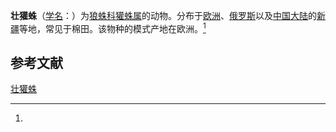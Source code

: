 {{Speciesbox
| name = 壮獾蛛
| status = 
| status_system = 
| image = 
| genus = Trochosa
| species = robusta
| authority = (Simon, 1876)<ref name='id13940'>{{cite web| url =http://www.bioinfo.cn/db05/BjdwSpecies.php?action=view&id=13940| title =壮獾蛛| work =《中国动物物种编目数据库》| publisher =中国科学院微生物研究所| author =中国科学院动物研究所| accessdate =2009-04-28| deadurl =yes| archiveurl =https://web.archive.org/web/20160305033425/http://www.bioinfo.cn/db05/BjdwSpecies.php?action=view&id=13940| archivedate =2016-03-05}}</ref>
}}

'''壮獾蛛'''（[[学名|学名]]：{{lang|la|''Trochosa robusta''}}）为[[狼蛛科|狼蛛科]][[獾蛛属|獾蛛属]]的动物。分布于[[欧洲|欧洲]]、[[俄罗斯|俄罗斯]]以及[[中国大陆|中国大陆]]的[[新疆|新疆]]等地，常见于棉田。该物种的模式产地在欧洲。<ref name='id13940'/>

== 参考文献 ==
{{reflist}}

{{Wikispecies|Trochosa robusta}}
{{Taxonbar|from=Q2273572}}

[[Category:獾蛛属|壮獾蛛]]


{{蜘蛛小作品}}